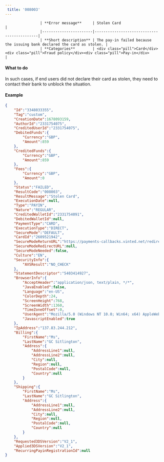 ---  
 title: '008003'  
---  


                    | **Error message**     | Stolen Card                   |
                    |-----------------------|--------------------------------------------|
                    | **Short description** | The pay-in failed because the issuing bank declared the card as stolen. |
                    | **Categories**        | <div class="pill">Card</div><div class="pill">Fraud policy</div><div class="pill">Pay-in</div>                         |
                  

#### What to do  

In such cases, if end users did not declare their card as stolen, they need to contact their bank to unblock the situation.  

#### Example  
```json API Response
{
    "Id":"3348033355",
    "Tag":"custom",
    "CreationDate":1678093159,
    "AuthorId":"2331754075",
    "CreditedUserId":"2331754075",
    "DebitedFunds":{
        "Currency":"GBP",
        "Amount":859
    },
    "CreditedFunds":{
        "Currency":"GBP",
        "Amount":859
    },
    "Fees":{
        "Currency":"GBP",
        "Amount":0
    },
    "Status":"FAILED",
    "ResultCode":"008003",
    "ResultMessage":"Stolen Card",
    "ExecutionDate":null,
    "Type":"PAYIN",
    "Nature":"REGULAR",
    "CreditedWalletId":"2331754091",
    "DebitedWalletId":null,
    "PaymentType":"CARD",
    "ExecutionType":"DIRECT",
    "SecureMode":"DEFAULT",
    "CardId":"2609521942",
    "SecureModeReturnURL":"https://payments-callbacks.vinted.net/redirect?_token=f483a791-6bd2-4509-aff1-10f93ae4acb2&transactionId=3348012255",
    "SecureModeRedirectURL":null,
    "SecureModeNeeded":false,
    "Culture":"EN",
    "SecurityInfo":{
        "AVSResult":"NO_CHECK"
    },
    "StatementDescriptor":"5403414927",
    "BrowserInfo":{
        "AcceptHeader":"application/json, text/plain, */*",
        "JavaEnabled":false,
        "Language":"en-US",
        "ColorDepth":24,
        "ScreenHeight":768,
        "ScreenWidth":1360,
        "TimeZoneOffset":0,
        "UserAgent":"Mozilla/5.0 (Windows NT 10.0; Win64; x64) AppleWebKit/537.36 (KHTML, like Gecko) Chrome/110.0.0.0 Safari/537.36",
        "JavascriptEnabled":true
    },
    "IpAddress":"137.83.244.212",
    "Billing":{
        "FirstName":"Ms",
        "LastName":"GC Sitlington",
        "Address":{
            "AddressLine1":null,
            "AddressLine2":null,
            "City":null,
            "Region":null,
            "PostalCode":null,
            "Country":null
        }
    },
    "Shipping":{
        "FirstName":"Ms",
        "LastName":"GC Sitlington",
        "Address":{
            "AddressLine1":null,
            "AddressLine2":null,
            "City":null,
            "Region":null,
            "PostalCode":null,
            "Country":null
        }
    },
    "Requested3DSVersion":"V2_1",
    "Applied3DSVersion":"V2_1",
    "RecurringPayinRegistrationId":null
}
```